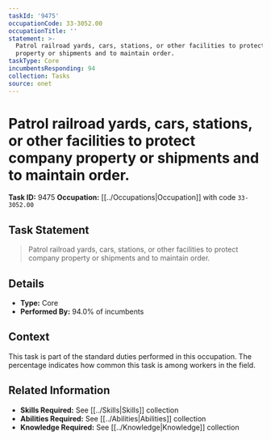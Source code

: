 ```yaml
---
taskId: '9475'
occupationCode: 33-3052.00
occupationTitle: ''
statement: >-
  Patrol railroad yards, cars, stations, or other facilities to protect company
  property or shipments and to maintain order.
taskType: Core
incumbentsResponding: 94
collection: Tasks
source: onet
---
```

# Patrol railroad yards, cars, stations, or other facilities to protect company property or shipments and to maintain order.

**Task ID:** 9475
**Occupation:** [[../Occupations|Occupation]] with code `33-3052.00`

## Task Statement

> Patrol railroad yards, cars, stations, or other facilities to protect company property or shipments and to maintain order.

## Details

- **Type:** Core
- **Performed By:** 94.0% of incumbents

## Context

This task is part of the standard duties performed in this occupation. The percentage indicates how common this task is among workers in the field.

## Related Information

- **Skills Required:** See [[../Skills|Skills]] collection
- **Abilities Required:** See [[../Abilities|Abilities]] collection
- **Knowledge Required:** See [[../Knowledge|Knowledge]] collection

